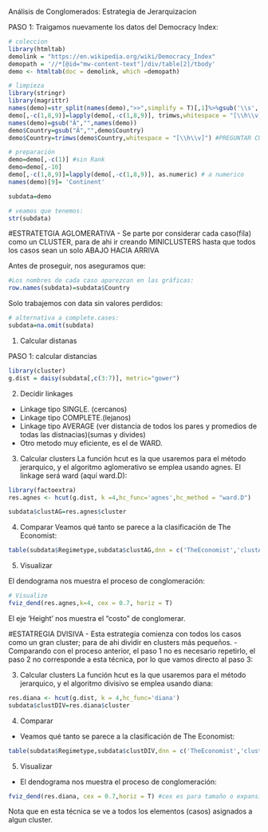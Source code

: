 

Análisis de Conglomerados: Estrategia de Jerarquizacion

PASO 1: Traigamos nuevamente los datos del Democracy Index:

```r
# coleccion
library(htmltab)
demolink = "https://en.wikipedia.org/wiki/Democracy_Index"
demopath = '//*[@id="mw-content-text"]/div/table[2]/tbody'
demo <- htmltab(doc = demolink, which =demopath)

# limpieza
library(stringr)
library(magrittr)
names(demo)=str_split(names(demo),">>",simplify = T)[,1]%>%gsub('\\s','',.)
demo[,-c(1,8,9)]=lapply(demo[,-c(1,8,9)], trimws,whitespace = "[\\h\\v]") # no blanks
names(demo)=gsub("Â","",names(demo))
demo$Country=gsub("Â","",demo$Country)
demo$Country=trimws(demo$Country,whitespace = "[\\h\\v]") #PREGUNTAR CUAL ES LA DIFERENCIA ENTRE ESTE Y GSUB

# preparación
demo=demo[,-c(1)] #sin Rank
demo=demo[,-10]
demo[,-c(1,8,9)]=lapply(demo[,-c(1,8,9)], as.numeric) # a numerico
names(demo)[9]= 'Continent'

subdata=demo

# veamos que tenemos:
str(subdata)
```

#ESTRATETGIA AGLOMERATIVA 
  - Se parte por considerar cada caso(fila) como un CLUSTER, para de ahi ir creando MINICLUSTERS hasta 
    que todos los casos sean un solo ABAJO HACIA ARRIVA 

Antes de proseguir, nos aseguramos que:
```r
#Los nombres de cada caso aparezcan en las gráficas:
row.names(subdata)=subdata$Country
```
Solo trabajemos con data sin valores perdidos:
```r
# alternativa a complete.cases:
subdata=na.omit(subdata)
```

1. Calcular distanas

PASO 1: calcular distancias
```r
library(cluster)
g.dist = daisy(subdata[,c(3:7)], metric="gower")
```

2. Decidir linkages
  - Linkage tipo SINGLE. (cercanos)
  - Linkage tipo COMPLETE.(lejanos)
  - Linkage tipo AVERAGE (ver distancia de todos los pares y promedios de todas las distnacias)(sumas y divides)
  - Otro metodo muy eficiente, es el de WARD. 

3. Calcular clusters
La función hcut es la que usaremos para el método jerarquico, y el algoritmo aglomerativo se emplea usando agnes. El linkage será ward (aquí ward.D):
```r
library(factoextra)
res.agnes <- hcut(g.dist, k =4,hc_func='agnes',hc_method = "ward.D")

subdata$clustAG=res.agnes$cluster
```

4. Comparar
Veamos qué tanto se parece a la clasificación de The Economist:
```r
table(subdata$Regimetype,subdata$clustAG,dnn = c('TheEconomist','clustAg'))
```
5. Visualizar

El dendograma nos muestra el proceso de conglomeración:
```r
# Visualize
fviz_dend(res.agnes,k=4, cex = 0.7, horiz = T)
```
El eje ‘Height’ nos muestra el “costo” de conglomerar.


#ESTATREGIA DVISIVA 
 - Esta estrategia comienza con todos los casos como un gran cluster; para de ahi dividir en clusters más pequeños.
 - Comparando con el proceso anterior, el paso 1 no es necesario repetirlo, el paso 2 no corresponde a esta técnica, por lo que      vamos directo al paso 3:

3. Calcular clusters
La función hcut es la que usaremos para el método jerarquico, y el algoritmo divisivo se emplea usando diana:
```r
res.diana <- hcut(g.dist, k = 4,hc_func='diana')
subdata$clustDIV=res.diana$cluster
```
4. Comparar
- Veamos qué tanto se parece a la clasificación de The Economist:
```r
table(subdata$Regimetype,subdata$clustDIV,dnn = c('TheEconomist','clustDiv'))
```
5. Visualizar
- El dendograma nos muestra el proceso de conglomeración:
```r
fviz_dend(res.diana, cex = 0.7,horiz = T) #cex es para tamaño o expansion
```
Nota que en esta técnica se ve a todos los elementos (casos) asignados a algun cluster.

